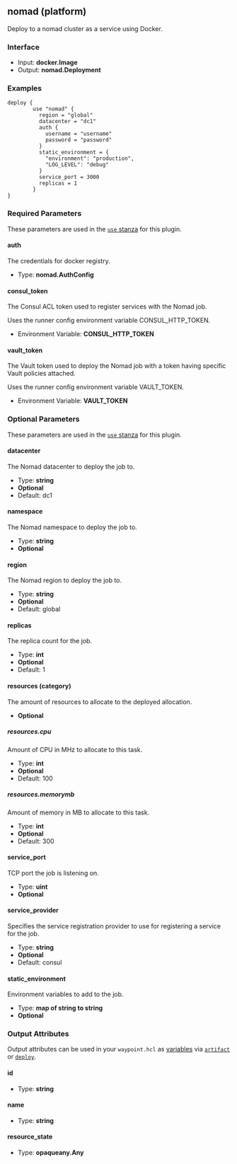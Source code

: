 ## nomad (platform)

Deploy to a nomad cluster as a service using Docker.

### Interface

- Input: **docker.Image**
- Output: **nomad.Deployment**

### Examples

```hcl
deploy {
        use "nomad" {
          region = "global"
          datacenter = "dc1"
          auth {
            username = "username"
            password = "password"
          }
          static_environment = {
            "environment": "production",
            "LOG_LEVEL": "debug"
          }
          service_port = 3000
          replicas = 1
        }
}
```

### Required Parameters

These parameters are used in the [`use` stanza](/waypoint/docs/waypoint-hcl/use) for this plugin.

#### auth

The credentials for docker registry.

- Type: **nomad.AuthConfig**

#### consul_token

The Consul ACL token used to register services with the Nomad job.

Uses the runner config environment variable CONSUL_HTTP_TOKEN.

- Environment Variable: **CONSUL_HTTP_TOKEN**

#### vault_token

The Vault token used to deploy the Nomad job with a token having specific Vault policies attached.

Uses the runner config environment variable VAULT_TOKEN.

- Environment Variable: **VAULT_TOKEN**

### Optional Parameters

These parameters are used in the [`use` stanza](/waypoint/docs/waypoint-hcl/use) for this plugin.

#### datacenter

The Nomad datacenter to deploy the job to.

- Type: **string**
- **Optional**
- Default: dc1

#### namespace

The Nomad namespace to deploy the job to.

- Type: **string**
- **Optional**

#### region

The Nomad region to deploy the job to.

- Type: **string**
- **Optional**
- Default: global

#### replicas

The replica count for the job.

- Type: **int**
- **Optional**
- Default: 1

#### resources (category)

The amount of resources to allocate to the deployed allocation.

- **Optional**

##### resources.cpu

Amount of CPU in MHz to allocate to this task.

- Type: **int**
- **Optional**
- Default: 100

##### resources.memorymb

Amount of memory in MB to allocate to this task.

- Type: **int**
- **Optional**
- Default: 300

#### service_port

TCP port the job is listening on.

- Type: **uint**
- **Optional**

#### service_provider

Specifies the service registration provider to use for registering a service for the job.

- Type: **string**
- **Optional**
- Default: consul

#### static_environment

Environment variables to add to the job.

- Type: **map of string to string**
- **Optional**

### Output Attributes

Output attributes can be used in your `waypoint.hcl` as [variables](/waypoint/docs/waypoint-hcl/variables) via [`artifact`](/waypoint/docs/waypoint-hcl/variables/artifact) or [`deploy`](/waypoint/docs/waypoint-hcl/variables/deploy).

#### id

- Type: **string**

#### name

- Type: **string**

#### resource_state

- Type: **opaqueany.Any**
